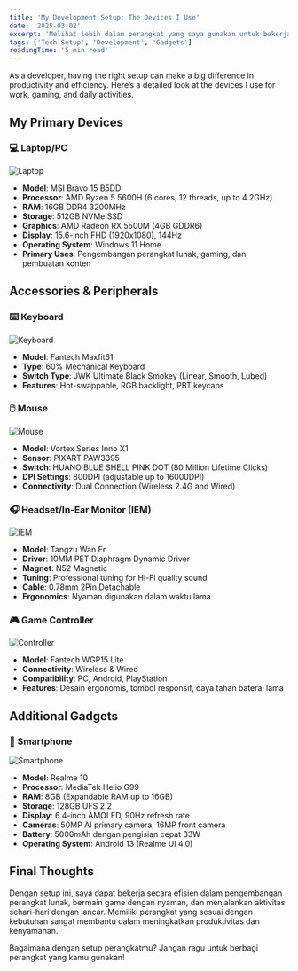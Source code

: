```yaml
---
title: 'My Development Setup: The Devices I Use'
date: '2025-03-02'
excerpt: 'Melihat lebih dalam perangkat yang saya gunakan untuk bekerja, bermain game, dan aktivitas sehari-hari.'
tags: ['Tech Setup', 'Development', 'Gadgets']
readingTime: '5 min read'
---
```


As a developer, having the right setup can make a big difference in productivity and efficiency. Here’s a detailed look at the devices I use for work, gaming, and daily activities.

## My Primary Devices

### 💻 Laptop/PC
![Laptop](https://asset.msi.com/resize/image/global/product/product_168973324771940358dc35896a2b847f16583c8290.png62405b38c58fe0f07fcef2367d8a9ba1/1024.png)
- **Model**: MSI Bravo 15 B5DD
- **Processor**: AMD Ryzen 5 5600H (6 cores, 12 threads, up to 4.2GHz)
- **RAM**: 16GB DDR4 3200MHz
- **Storage**: 512GB NVMe SSD
- **Graphics**: AMD Radeon RX 5500M (4GB GDDR6)
- **Display**: 15.6-inch FHD (1920x1080), 144Hz
- **Operating System**: Windows 11 Home
- **Primary Uses**: Pengembangan perangkat lunak, gaming, dan pembuatan konten

## Accessories & Peripherals

### ⌨️ Keyboard
![Keyboard](https://manuals.plus/wp-content/uploads/2022/03/FANTECH-Maxfit61-RGB-Mechanical-Keyboard-User-Manual-Featured-image.png)
- **Model**: Fantech Maxfit61
- **Type**: 60% Mechanical Keyboard
- **Switch Type**: JWK Ultimate Black Smokey (Linear, Smooth, Lubed)
- **Features**: Hot-swappable, RGB backlight, PBT keycaps

### 🖱️ Mouse
![Mouse](https://i.ytimg.com/vi/YY3XaHxKzf4/maxresdefault.jpg)
- **Model**: Vortex Series Inno X1
- **Sensor**: PIXART PAW3395
- **Switch**: HUANO BLUE SHELL PINK DOT (80 Million Lifetime Clicks)
- **DPI Settings**: 800DPI (adjustable up to 16000DPI)
- **Connectivity**: Dual Connection (Wireless 2.4G and Wired)

### 🎧 Headset/In-Ear Monitor (IEM)
![IEM](https://csi-zone.id/cdn/shop/products/IMG_2266.jpg?v=1669681603)
- **Model**: Tangzu Wan Er
- **Driver**: 10MM PET Diaphragm Dynamic Driver
- **Magnet**: N52 Magnetic
- **Tuning**: Professional tuning for Hi-Fi quality sound
- **Cable**: 0.78mm 2Pin Detachable
- **Ergonomics**: Nyaman digunakan dalam waktu lama

### 🎮 Game Controller
![Controller](https://fantech.id/wp-content/uploads/2024/02/EOS-GP15L-ORION.webp)
- **Model**: Fantech WGP15 Lite
- **Connectivity**: Wireless & Wired
- **Compatibility**: PC, Android, PlayStation
- **Features**: Desain ergonomis, tombol responsif, daya tahan baterai lama

## Additional Gadgets

### 📱 Smartphone
![Smartphone](https://accenthub.com.ph/wp-content/uploads/2023/05/Realme-10-4g-Rush-Black-6.jpg)
- **Model**: Realme 10
- **Processor**: MediaTek Helio G99
- **RAM**: 8GB (Expandable RAM up to 16GB)
- **Storage**: 128GB UFS 2.2
- **Display**: 6.4-inch AMOLED, 90Hz refresh rate
- **Cameras**: 50MP AI primary camera, 16MP front camera
- **Battery**: 5000mAh dengan pengisian cepat 33W
- **Operating System**: Android 13 (Realme UI 4.0)

## Final Thoughts

Dengan setup ini, saya dapat bekerja secara efisien dalam pengembangan perangkat lunak, bermain game dengan nyaman, dan menjalankan aktivitas sehari-hari dengan lancar. Memiliki perangkat yang sesuai dengan kebutuhan sangat membantu dalam meningkatkan produktivitas dan kenyamanan.

Bagaimana dengan setup perangkatmu? Jangan ragu untuk berbagi perangkat yang kamu gunakan!